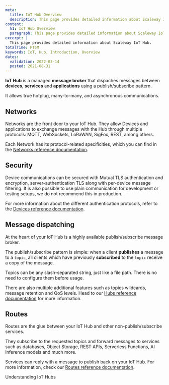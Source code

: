```yaml
---
meta:
  title: IoT Hub Overview
  description: This page provides detailed information about Scaleway IoT Hub.
content:
  h1: IoT Hub Overview
  paragraph: This page provides detailed information about Scaleway IoT Hub.
excerpt: |
  This page provides detailed information about Scaleway IoT Hub.
totalTime: PT5M
keywords: IoT, Hub, Introduction, Overview
dates:
  validation: 2022-03-14
  posted: 2021-08-31
---
```


**IoT Hub** is a managed **message broker** that dispaches messages between **devices**, **services** and **applications** using a publish/subscribe pattern.

It allows true hotplug, many-to-many, and asynchronous communications.

<Lightbox src="assets/scaleway-iothub-overview.webp" size="large" alt=""/>


## Networks

Networks are the front door to your IoT Hub. They allow Devices and applications to exchange messages with the Hub through multiple protocols: MQTT, WebSockets, LoRaWAN, SigFox, REST, among others. 

Each Network has its protocol-related specificities, which you can find in the [Networks reference documentation](/iot/iot-hub/reference-content/networks/).

## Security

Device communications can be secured with Mutual TLS authentication and encryption, server-authentication TLS along with per-device message filtering. It is also possible to use plain communication for development or testing setups, we do not recommend this in production.

For more information about the different authentication protocols, refer to the [Devices reference documentation](/iot/iot-hub/reference-content/devices/).

## Message dispatching

At the heart of your IoT Hub is a highly available publish/subscribe message broker.

The publish/subscribe pattern is simple: when a client **publishes** a message to a `topic`, all clients which have previously **subscribed** to the `topic` receive a copy of the message. 

<Message type="note">

  Topics can be any slash-separated string, just like a file path. There is no need to configure them before usage.

</Message>

There are also multiple additional features such as topics wildcards, message retention and QoS levels. Head to our [Hubs reference documentation](/iot/iot-hub/reference-content/hubs/) for more information.

## Routes

Routes are the glue between your IoT Hub and other non-publish/subscribe services.

They subscribe to the requested topics and forward messages to services such as databases, Object Storage, REST APIs, Serverless Functions, AI Inference models and much more.

Services can reply with a message to publish back on your IoT Hub. For more information, check our [Routes reference documentation](/iot/iot-hub/reference-content/routes/).

<Navigation title="See Also">
  <NextButton to="/iot/iot-hub/reference-content/hubs/">Understanding IoT Hubs</NextButton>
</Navigation>

